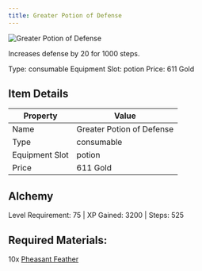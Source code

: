 ```yaml
---
title: Greater Potion of Defense
---
```


<div className="flex items-start gap-6 mb-8">
  <div className="flex-shrink-0">
    <img src="/assets/resources/alchemy/greater_defense_potion.png" alt="Greater Potion of Defense" className="w-24 h-24 border rounded-lg" />
  </div>
  <div className="flex-1">
    <div className="space-y-2">
      <p className="text-lg text-muted-foreground">Increases defense by 20 for 1000 steps.</p>
      <div className="flex flex-wrap gap-4 text-sm">
        <span className="px-2 py-1 bg-green-100 dark:bg-green-900 rounded-md">
          Type: consumable
        </span>
        <span className="px-2 py-1 bg-purple-100 dark:bg-purple-900 rounded-md">
          Equipment Slot: potion
        </span>
        <span className="px-2 py-1 bg-yellow-100 dark:bg-yellow-900 rounded-md">
          Price: 611 Gold
        </span>
      </div>
    </div>
  </div>
</div>

## Item Details
| Property | Value |
|----------|-------|
| Name | Greater Potion of Defense |
| Type | consumable |
| Equipment Slot | potion |
| Price | 611 Gold |

## Alchemy
Level Requirement: 75 | XP Gained: 3200 | Steps: 525

## Required Materials:
10x [Pheasant Feather](/docs/resources/individual/bird_2_feather)

